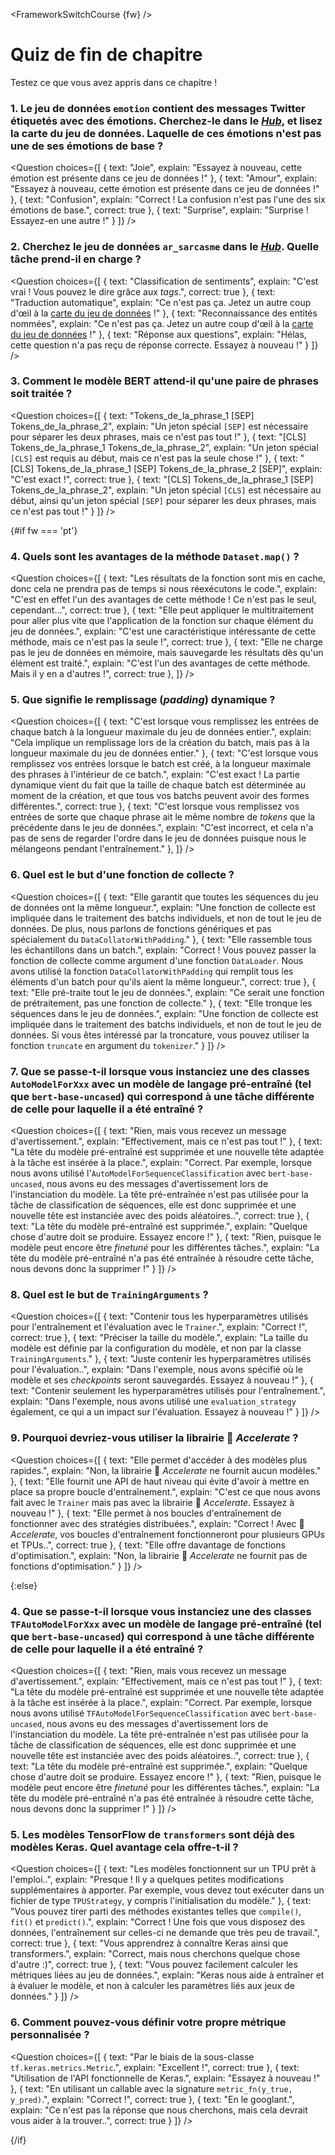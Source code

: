 <FrameworkSwitchCourse {fw} />

<!-- DISABLE-FRONTMATTER-SECTIONS -->

# Quiz de fin de chapitre

Testez ce que vous avez appris dans ce chapitre !

### 1. Le jeu de données `emotion` contient des messages Twitter étiquetés avec des émotions. Cherchez-le dans le [*Hub*](https://huggingface.co/datasets), et lisez la carte du jeu de données. Laquelle de ces émotions n'est pas une de ses émotions de base ?

<Question
	choices={[
		{
			text: "Joie",
			explain: "Essayez à nouveau, cette émotion est présente dans ce jeu de données !"
		},
		{
			text: "Amour",
			explain: "Essayez à nouveau, cette émotion est présente dans ce jeu de données !"
		},
		{
			text: "Confusion",
			explain: "Correct ! La confusion n'est pas l'une des six émotions de base.",
            correct: true
		},
        {
			text: "Surprise",
			explain: "Surprise ! Essayez-en une autre !"
		}
	]}
/>

### 2. Cherchez le jeu de données `ar_sarcasme` dans le [*Hub*](https://huggingface.co/datasets). Quelle tâche prend-il en charge ?

<Question
	choices={[
		{
			text: "Classification de sentiments",
			explain: "C'est vrai ! Vous pouvez le dire grâce aux *tags*.",
            correct: true
		},
		{
			text: "Traduction automatique",
			explain: "Ce n'est pas ça. Jetez un autre coup d'œil à la <a href='https://huggingface.co/datasets/ar_sarcasm'>carte du jeu de données</a> !"
		},
		{
			text: "Reconnaissance des entités nommées",
			explain: "Ce n'est pas ça. Jetez un autre coup d'œil à la <a href='https://huggingface.co/datasets/ar_sarcasm'>carte du jeu de données</a> !"
		},
        {
			text: "Réponse aux questions",
			explain: "Hélas, cette question n'a pas reçu de réponse correcte. Essayez à nouveau !"
		}
	]}
/>

### 3. Comment le modèle BERT attend-il qu'une paire de phrases soit traitée ?

<Question
	choices={[
		{
			text: "Tokens_de_la_phrase_1 [SEP] Tokens_de_la_phrase_2",
			explain: "Un jeton spécial <code>[SEP]</code> est nécessaire pour séparer les deux phrases, mais ce n'est pas tout !"
		},
		{
			text: "[CLS] Tokens_de_la_phrase_1 Tokens_de_la_phrase_2",
			explain: "Un jeton spécial <code>[CLS]</code> est requis au début, mais ce n'est pas la seule chose !"
		},
		{
			text: "[CLS] Tokens_de_la_phrase_1 [SEP] Tokens_de_la_phrase_2 [SEP]",
			explain: "C'est exact !",
            correct: true
		},
        {
			text: "[CLS] Tokens_de_la_phrase_1 [SEP] Tokens_de_la_phrase_2",
			explain: "Un jeton spécial <code>[CLS]</code> est nécessaire au début, ainsi qu'un jeton spécial <code>[SEP]</code> pour séparer les deux phrases, mais ce n'est pas tout !"
		}
	]}
/>

{#if fw === 'pt'}
### 4. Quels sont les avantages de la méthode `Dataset.map()` ?

<Question
	choices={[
		{
			text: "Les résultats de la fonction sont mis en cache, donc cela ne prendra pas de temps si nous réexécutons le code.",
			explain: "C'est en effet l'un des avantages de cette méthode ! Ce n'est pas le seul, cependant...",
            correct: true
		},
		{
			text: "Elle peut appliquer le multitraitement pour aller plus vite que l'application de la fonction sur chaque élément du jeu de données.",
			explain: "C'est une caractéristique intéressante de cette méthode, mais ce n'est pas la seule !",
            correct: true
		},
		{
			text: "Elle ne charge pas le jeu de données en mémoire, mais sauvegarde les résultats dès qu'un élément est traité.",
			explain: "C'est l'un des avantages de cette méthode. Mais il y en a d'autres !",
            correct: true
		},
	]}
/>

### 5. Que signifie le remplissage (*padding*) dynamique ?

<Question
	choices={[
		{
			text: "C'est lorsque vous remplissez les entrées de chaque batch à la longueur maximale du jeu de données entier.",
			explain: "Cela implique un remplissage lors de la création du batch, mais pas à la longueur maximale du jeu de données entier."
		},
		{
			text: "C'est lorsque vous remplissez vos entrées lorsque le batch est créé, à la longueur maximale des phrases à l'intérieur de ce batch.",
			explain: "C'est exact ! La partie dynamique vient du fait que la taille de chaque batch est déterminée au moment de la création, et que tous vos batchs peuvent avoir des formes différentes.",
            correct: true
		},
		{
			text: "C'est lorsque vous remplissez vos entrées de sorte que chaque phrase ait le même nombre de <i>tokens</i> que la précédente dans le jeu de données.",
			explain: "C'est incorrect, et cela n'a pas de sens de regarder l'ordre dans le jeu de données puisque nous le mélangeons pendant l'entraînement."
		},
	]}
/>

### 6. Quel est le but d'une fonction de collecte ?

<Question
	choices={[
		{
			text: "Elle garantit que toutes les séquences du jeu de données ont la même longueur.",
			explain: "Une fonction de collecte est impliquée dans le traitement des batchs individuels, et non de tout le jeu de données. De plus, nous parlons de fonctions génériques et pas spécialement du <code>DataCollatorWithPadding</code>."
		},
		{
			text: "Elle rassemble tous les échantillons dans un batch.",
			explain: "Correct ! Vous pouvez passer la fonction de collecte comme argument d'une fonction <code>DataLoader</code>. Nous avons utilisé la fonction <code>DataCollatorWithPadding</code> qui remplit tous les éléments d'un batch pour qu'ils aient la même longueur.",
            correct: true
		},
		{
			text: "Elle pré-traite tout le jeu de données.",
			explain: "Ce serait une fonction de prétraitement, pas une fonction de collecte."
		},
        {
			text: "Elle tronque les séquences dans le jeu de données.",
			explain: "Une fonction de collecte est impliquée dans le traitement des batchs individuels, et non de tout le jeu de données. Si vous êtes intéressé par la troncature, vous pouvez utiliser la fonction <code>truncate</code> en argument du <code>tokenizer</code>."
		}
	]}
/>

### 7. Que se passe-t-il lorsque vous instanciez une des classes `AutoModelForXxx` avec un modèle de langage pré-entraîné (tel que `bert-base-uncased`) qui correspond à une tâche différente de celle pour laquelle il a été entraîné ?

<Question
	choices={[
		{
			text: "Rien, mais vous recevez un message d'avertissement.",
			explain: "Effectivement, mais ce n'est pas tout !"
		},
		{
			text: "La tête du modèle pré-entraîné est supprimée et une nouvelle tête adaptée à la tâche est insérée à la place.",
			explain: "Correct. Par exemple, lorsque nous avons utilisé l'<code>AutoModelForSequenceClassification</code> avec <code>bert-base-uncased</code>, nous avons eu des messages d'avertissement lors de l'instanciation du modèle. La tête pré-entraînée n'est pas utilisée pour la tâche de classification de séquences, elle est donc supprimée et une nouvelle tête est instanciée avec des poids aléatoires..",
            correct: true
		},
		{
			text: "La tête du modèle pré-entraîné est supprimée.",
			explain: "Quelque chose d'autre doit se produire. Essayez encore !"
		},
        {
			text: "Rien, puisque le modèle peut encore être <i>finetuné</i> pour les différentes tâches.",
			explain: "La tête du modèle pré-entraîné n'a pas été entraînée à résoudre cette tâche, nous devons donc la supprimer !"
		}
	]}
/>

### 8. Quel est le but de `TrainingArguments` ?

<Question
	choices={[
		{
			text: "Contenir tous les hyperparamètres utilisés pour l'entraînement et l'évaluation avec le <code>Trainer</code>.",
			explain: "Correct !",
            correct: true
		},
		{
			text: "Préciser la taille du modèle.",
			explain: "La taille du modèle est définie par la configuration du modèle, et non par la classe <code>TrainingArguments</code>."
		},
		{
			text: "Juste contenir les hyperparamètres utilisés pour l'évaluation..",
			explain: "Dans l'exemple, nous avons spécifié où le modèle et ses <i>checkpoints</i> seront sauvegardés. Essayez à nouveau !"
		},
        {
			text: "Contenir seulement les hyperparamètres utilisés pour l'entraînement.",
			explain: "Dans l'exemple, nous avons utilisé une <code>evaluation_strategy</code> également, ce qui a un impact sur l'évaluation. Essayez à nouveau !"
		}
	]}
/>

### 9. Pourquoi devriez-vous utiliser la librairie 🤗 *Accelerate* ?

<Question
	choices={[
		{
			text: "Elle permet d'accéder à des modèles plus rapides.",
			explain: "Non, la librairie 🤗 *Accelerate* ne fournit aucun modèles."
		},
		{
			text: "Elle fournit une API de haut niveau qui évite d'avoir à mettre en place sa propre boucle d'entraînement.",
			explain: "C'est ce que nous avons fait avec le <code>Trainer</code> mais pas avec la librairie 🤗 *Accelerate*. Essayez à nouveau !"
		},
		{
			text: "Elle permet à nos boucles d'entraînement de fonctionner avec des stratégies distribuées.",
			explain: "Correct ! Avec 🤗 *Accelerate*, vos boucles d'entraînement fonctionneront pour plusieurs GPUs et TPUs..",
            correct: true
		},
        {
			text: "Elle offre davantage de fonctions d'optimisation.",
			explain: "Non, la librairie 🤗 *Accelerate* ne fournit pas de fonctions d'optimisation."
		}
	]}
/>

{:else}
### 4. Que se passe-t-il lorsque vous instanciez une des classes `TFAutoModelForXxx` avec un modèle de langage pré-entraîné (tel que `bert-base-uncased`) qui correspond à une tâche différente de celle pour laquelle il a été entraîné ?

<Question
	choices={[
		{
			text: "Rien, mais vous recevez un message d'avertissement.",
			explain: "Effectivement, mais ce n'est pas tout !"
		},
		{
			text: "La tête du modèle pré-entraîné est supprimée et une nouvelle tête adaptée à la tâche est insérée à la place.",
			explain: "Correct. Par exemple, lorsque nous avons utilisé <code>TFAutoModelForSequenceClassification</code> avec <code>bert-base-uncased</code>, nous avons eu des messages d'avertissement lors de l'instanciation du modèle. La tête pré-entraînée n'est pas utilisée pour la tâche de classification de séquences, elle est donc supprimée et une nouvelle tête est instanciée avec des poids aléatoires..",
            correct: true
		},
		{
			text: "La tête du modèle pré-entraîné est supprimée.",
			explain: "Quelque chose d'autre doit se produire. Essayez encore !"
		},
        {
			text: "Rien, puisque le modèle peut encore être <i>finetuné</i> pour les différentes tâches.",
			explain: "La tête du modèle pré-entraîné n'a pas été entraînée à résoudre cette tâche, nous devons donc la supprimer !"
		}
	]}
/>

### 5. Les modèles TensorFlow de `transformers` sont déjà des modèles Keras. Quel avantage cela offre-t-il ?

<Question
	choices={[
		{
			text: "Les modèles fonctionnent sur un TPU prêt à l'emploi..",
			explain: "Presque ! Il y a quelques petites modifications supplémentaires à apporter. Par exemple, vous devez tout exécuter dans un fichier de type <code>TPUStrategy</code>, y compris l'initialisation du modèle."
		},
		{
			text: "Vous pouvez tirer parti des méthodes existantes telles que <code>compile()</code>, <code>fit()</code> et <code>predict()</code>.",
			explain: "Correct ! Une fois que vous disposez des données, l'entraînement sur celles-ci ne demande que très peu de travail.",
            correct: true
		},
		{
			text: "Vous apprendrez à connaître Keras ainsi que transformers.",
			explain: "Correct, mais nous cherchons quelque chose d'autre :)",
			correct: true
		},
        {
			text: "Vous pouvez facilement calculer les métriques liées au jeu de données.",
			explain: "Keras nous aide à entraîner et à évaluer le modèle, et non à calculer les paramètres liés aux jeux de données."
		}
	]}
/>

### 6. Comment pouvez-vous définir votre propre métrique personnalisée ?

<Question
	choices={[
		{
			text: "Par le biais de la sous-classe <code>tf.keras.metrics.Metric</code>.",
			explain: "Excellent !",
			correct: true
		},
		{
			text: "Utilisation de l'API fonctionnelle de Keras.",
			explain: "Essayez à nouveau !"
		},
		{
			text: "En utilisant un callable avec la signature <code>metric_fn(y_true, y_pred)</code>.",
			explain: "Correct !",
			correct: true
		},
        {
			text: "En le googlant.",
			explain: "Ce n'est pas la réponse que nous cherchons, mais cela devrait vous aider à la trouver..",
			correct: true
		}
	]}
/>

{/if}
